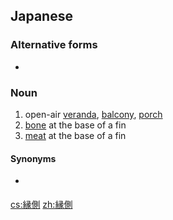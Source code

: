 ==Japanese==
{{ja-kanjitab|えん|かわ|k2=がわ|yomi=j|r=y}}

===Alternative forms===
* {{l|ja|椽側}}

===Noun===
{{ja-noun|えんがわ|kyu=緣側}}

# open-air [[veranda]], [[balcony]], [[porch]]
# [[bone]] at the base of a fin
# [[meat]] at the base of a fin

====Synonyms====
* {{sense|bone at the base of a fin}} {{l|ja|担鰭骨}}

[[cs:縁側]]
[[zh:縁側]]